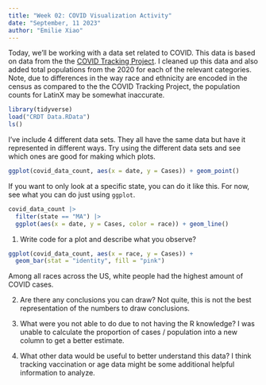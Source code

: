 ```yaml
---
title: "Week 02: COVID Visualization Activity"
date: "September, 11 2023"
author: "Emilie Xiao"
---
```


Today, we'll be working with a data set related to COVID.
This data is based on data from the the [COVID Tracking Project](https://covidtracking.com/).
I cleaned up this data and also added total populations from the 2020 for each of the relevant categories.
Note, due to differences in the way race and ethnicity are encoded in the census as compared to the the COVID Tracking Project, the population counts for LatinX may be somewhat inaccurate.

```r
library(tidyverse)
load("CRDT Data.RData")
ls()
```

I've include 4 different data sets.
They all have the same data but have it represented in different ways.
Try using the different data sets and see which ones are good for making which plots.


```r
ggplot(covid_data_count, aes(x = date, y = Cases)) + geom_point()
```



If you want to only look at a specific state, you can do it like this.
For now, see what you can do just using `ggplot`.

```r
covid_data_count |> 
  filter(state == "MA") |> 
  ggplot(aes(x = date, y = Cases, color = race)) + geom_line()
```

1. Write code for a plot and describe what you observe?
```r
ggplot(covid_data_count, aes(x = race, y = Cases)) +
  geom_bar(stat = "identity", fill = "pink")
```
Among all races across the US, white people had the highest amount of COVID cases. 

2. Are there any conclusions you can draw?
Not quite, this is not the best representation of the numbers to draw conclusions.

3. What were you not able to do due to not having the R knowledge?
I was unable to calculate the proportion of cases / population into a new column to get a better estimate. 

4. What other data would be useful to better understand this data?
I think tracking vaccination or age data might be some additional helpful information to analyze.

